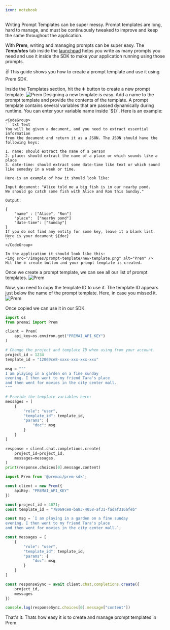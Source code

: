 ```yaml
---
icon: notebook
---
```


Writing Prompt Templates can be super messy. Prompt templates are long, hard to manage, and must be continuously tweaked to improve and keep the same throughout the application. 

With **Prem**, writing and managing prompts can be super easy. The **_Templates_** tab inside the [launchpad](/get-started/launchpad.mdx) helps you write as many prompts you need and use it inside the SDK to make your application running using those prompts. 

✌️ This guide shows you how to create a prompt template and use it using Prem SDK.

<Steps titleSize="h3">

<Step title="Go the Templates section of Launchpad">
    Inside the Templates section, hit the ➕ button to create a new prompt template.
    <img src="/images/prompt-template/prompt-tab.png" alt="Prem" />
</Step>


<Step title="Design your prompt template">
    Designing a new template is easy. Add a name to the prompt template and provide the contents of the template. A prompt template contains several variables that are passed dynamically during runtime. You can enter your variable name inside `${}`. Here is an example: 

    <CodeGroup>
    ```txt Text 
    You will be given a document, and you need to extract essential information 
    from the document and return it as a JSON. The JSON should have the following keys:

    1. name: should extract the name of a person
    2. place: should extract the name of a place or which sounds like a place
    3. date-time: should extract some date-time like text or which sound 
    like someday in a week or time. 

    Here is an example of how it should look like:

    Input document: "Alice told me a big fish is in our nearby pond. 
    We should go catch some fish with Alice and Ron this Sunday." 

    Output: 

    {
        "name" : ["Alice", "Ron"]
        "place":  ["nearby pond"]
        "date-time": ["Sunday"]
    }
    If you do not find any entity for some key, leave it a blank list. 
    Here is your document ${doc}
    ```
    </CodeGroup>

    In the application it should look like this: 
    <img src="/images/prompt-template/new-template.png" alt="Prem" />
    Hit the ➕ create button and your prompt template is created. 
</Step>

<Step title="Using the prompt template with Prem SDK">
Once we create a prompt template, we can see all our list of prompt templates.
<img src="/images/prompt-template/list-templates.png" alt="Prem" />

Now, you need to copy the template ID to use it. The template ID appears just below the name of the prompt template. Here, in case you missed it. 
<img src="/images/prompt-template/template-id.png" alt="Prem" />

Once copied we can use it in our SDK. 

<CodeGroup>

```python Python
import os 
from premai import Prem 

client = Prem(
    api_key=os.environ.get("PREMAI_API_KEY")
)

# Change the project and template ID when using from your account. 
project_id = 1234 
template_id = "12069ce8-xxxx-xxx-xxx-xxx"

msg = """
I am playing in a garden on a fine sunday
evening. I then went to my friend Tara's place
and then went for movies in the city center mall. 
"""

# Provide the template variables here:
messages = [
    {
        "role": "user",
        "template_id": template_id,
        "params": {
            "doc": msg
        }
    }
]

response = client.chat.completions.create(
    project_id=project_id,
    messages=messages,
)
print(response.choices[0].message.content)
```

```typescript TypeScript
import Prem from '@premai/prem-sdk';

const client = new Prem({
    apiKey: "PREMAI_API_KEY"
})

const project_id = 4071;
const template_id = "78069ce8-ba83-4058-af31-fadaf316afeb"

const msg = `I am playing in a garden on a fine sunday
evening. I then went to my friend Tara's place
and then went for movies in the city center mall.`;

const messages = [
    {
        "role": "user",
        "template_id": template_id,
        "params": {
            "doc": msg
        }
    }
]

const responseSync = await client.chat.completions.create({
    project_id,
    messages
})

console.log(responseSync.choices[0].message["content"])
```
</CodeGroup>

</Step>
</Steps>

That's it. Thats how easy it is to create and manage prompt templates in Prem. 